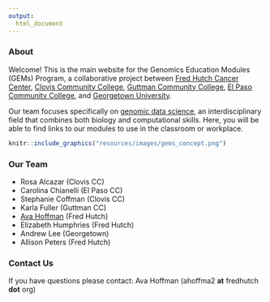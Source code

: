 ```yaml
---
output:
  html_document
---
```


### **About**  

Welcome! This is the main website for the Genomics Education Modules (GEMs) Program, a collaborative project between [Fred Hutch Cancer Center](https://www.fredhutch.org/en.html), [Clovis Community College](https://www.cloviscollege.edu/), [Guttman Community College](https://guttman.cuny.edu/), [El Paso Community College](https://www.epcc.edu/), and [Georgetown University](https://www.georgetown.edu/).

Our team focuses specifically on [genomic data science](https://www.genome.gov/about-genomics/fact-sheets/Genomic-Data-Science), an interdisciplinary field that combines both biology and computational skills. Here, you will be able to find links to our modules to use in the classroom or workplace.

```r
knitr::include_graphics("resources/images/gems_concept.png")
```



### **Our Team**

* Rosa Alcazar (Clovis CC)
* Carolina Chianelli (El Paso CC)
* Stephanie Coffman (Clovis CC)
* Karla Fuller (Guttman CC)
* [Ava Hoffman](https://avahoffman.com) (Fred Hutch)
* Elizabeth Humphries (Fred Hutch)
* Andrew Lee (Georgetown)
* Allison Peters (Fred Hutch)


### **Contact Us**

If you have questions please contact: Ava Hoffman (ahoffma2 **at** fredhutch **dot** org)
